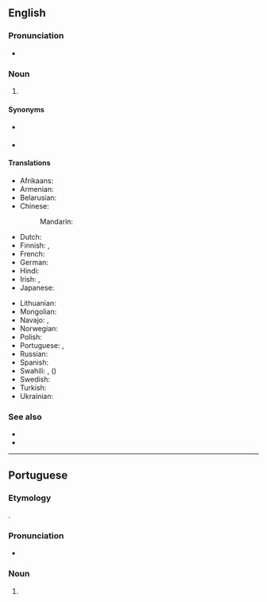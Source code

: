 {{also|hiv|hív|HIV+|HIV-}}
==English==

===Pronunciation===
* {{IPA|/ˌeɪtʃ.aɪˈviː/|lang=en}}

===Noun===
{{en-noun|-}}

# {{lb|en|virology}} {{initialism of|human immunodeficiency virus|lang=en}}

====Synonyms====
* {{l|en|HIV virus}} {{qualifier|[[pleonastic]]}}
* {{l|en|house in Virginia}} {{qualifier|euphemistic}}

====Translations====
{{trans-top|human immunodeficiency virus}}
* Afrikaans: {{t|af|MIV}}
* Armenian: {{t|hy|ՄԻԱՎ}}
* Belarusian: {{t|be|ВІЧ|tr=VIČ}}
* Chinese:
*: Mandarin: {{t+|cmn|艾滋病毒|tr=ài zī bìng dú|sc=Hani}}
* Dutch: {{t+|nl|hiv}}
* Finnish: {{t+|fi|HI-virus}}, {{t+|fi|HIV}}
* French: {{t+|fr|VIH}}
* German: {{t+|de|HIV}}
* Hindi: {{t|hi|एचआईवी|tr=ēca'ā'īvī}}
* Irish: {{t+|ga|VEID}}, {{t|ga|víreas easpa imdhíonachta daonna|m}}
* Japanese: {{t|ja|HIV感染|tr=HIV-kansen}}
{{trans-mid}}
* Lithuanian: {{t|lt|ŽIV}}
* Mongolian: {{t|mn|ХДХВ}}
* Navajo: {{t|nv|atsʼíís yichʼą́ą́h naabaah bąąh dahooʼaʼ}}, {{t|nv|atsʼíís yichʼą́ą́h naabaahii bąąh dah hazʼą́ yileehgo}}
* Norwegian: {{t+|no|hiv}}
* Polish: {{t+|pl|HIV|sc=Cyrl}}
* Portuguese: {{t+|pt|HIV|m}}, {{t+|pt|SIDA|f}}
* Russian: {{t+|ru|ВИЧ|m}}
* Spanish: {{t|es|VIH|m}}
* Swahili: {{t|sw|VVU}}, {{t|sw|virus vinavyosababisha}} ({{t|sw|UKIMWI}})
* Swedish: {{t+|sv|hiv}}
* Turkish: {{t+|tr|HIV}}
* Ukrainian: {{t|uk|ВІЛ|tr=VIL}}
{{trans-bottom}}

===See also===
* {{l|en|FIV}}
* {{l|en|SIV}}

----

==Portuguese==

===Etymology===
{{bor|pt|en|HIV}}.

===Pronunciation===
* {{a|Brazil}} {{IPA|/a.ˈɡa i ˈve/|lang=pt}}

===Noun===
{{pt-noun|m|-}}

# {{l|en|HIV}} {{gloss|human immunodeficiency virus}}

{{catlangcode|pt|Viruses}}